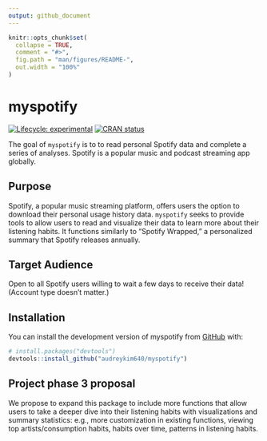 ```yaml
---
output: github_document
---
```


<!-- README.md is generated from README.Rmd. Please edit that file -->

```r
knitr::opts_chunk$set(
  collapse = TRUE,
  comment = "#>",
  fig.path = "man/figures/README-",
  out.width = "100%"
)
```

# myspotify

<!-- badges: start -->
[![Lifecycle: experimental](https://img.shields.io/badge/lifecycle-experimental-orange.svg)](https://lifecycle.r-lib.org/articles/stages.html#experimental)
[![CRAN status](https://www.r-pkg.org/badges/version/myspotify)](https://CRAN.R-project.org/package=myspotify)
<!-- badges: end -->

The goal of `myspotify` is to to read personal Spotify data and complete a series of analyses. Spotify is a popular music and podcast streaming app globally.

## Purpose

Spotify, a popular music streaming platform, offers users the option to download their personal usage history data. `myspotify` seeks to provide tools to allow users to read and visualize their data to learn more about their listening habits. It functions similarly to "Spotify Wrapped," a personalized summary that Spotify releases annually.

## Target Audience

Open to all Spotify users willing to wait a few days to receive their data! (Account type doesn't matter.)

## Installation

You can install the development version of myspotify from [GitHub](https://github.com/) with:

``` r
# install.packages("devtools")
devtools::install_github("audreykim640/myspotify")
```

## Project phase 3 proposal

We propose to expand this package to include more functions that allow users to take a deeper dive into their listening habits with visualizations and summary statistics: e.g., more customization in existing functions, viewing top artists/consumption habits, habits over time, patterns in listening habits. 
